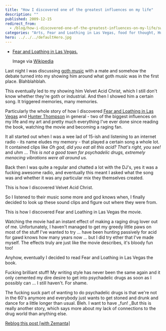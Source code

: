 ```yaml
---
title: "How I discovered one of the greatest influences on my life"
description: ""
published: 2009-12-15
redirect_from:
  - /blog/how-i-discovered-one-of-the-greatest-influences-on-my-life/swizec/982
categories: "Arts, Fear and Loathing in Las Vegas, food for thought, Hunter Thompson, life, Uncategorized"
hero: ../../../defaultHero.jpg
---
```


- [Fear and Loathing in Las Vegas.](https://swizec.com/wp-content/uploads/2009/12/300px-Fear_and_Loathing_in_Las_Vegas.jpg)

  Image via [Wikipedia](http://en.wikipedia.org/wiki/Image:Fear_and_Loathing_in_Las_Vegas.jpg)

Last night I was discussing [goth music](http://en.wikipedia.org/wiki/Gothic_rock) with a mate and somehow the debate turned into my showing him around what goth music was in the first place. Blahblahblah.

This eventually led to my showing him Velvet Acid Christ, which I still don't know whether they're goth or industrial. And then I showed him a certain song. It triggered memories, many memories.

Particularly the whole story of how I discovered [Fear and Loathing in Las Vegas](http://en.wikipedia.org/wiki/Fear_and_Loathing_in_Las_Vegas) and [Hunter Thompson](http://en.wikipedia.org/wiki/Hunter_S._Thompson) in general - two of the biggest influences on my life and my art and pretty much everything I've ever done since reading the book, watching the movie and becoming a raging fan.

It all started out when I was a wee lad of 15-ish and listening to an internet radio - its name eludes my memory - that played a certain song a whole lot. It contained clips like _Oh god, did you eat all this acid? That's right, you see!_ and uhm ... _This is not a good town for psychadelic drugs, extremely menacing vibrations were all around us._

Back then I was quite a regular and chatted a lot with the DJ's, yes it was a fucking awesome radio, and eventually this meant I asked what the song was and whether it was any particular mix they themselves created.

This is how I discovered Velvet Acid Christ.

So I listened to their music some more and god knows when, I finally decided to look up these sound clips and figure out where they were from.

This is how I discovered Fear and Loathing in Las Vegas the movie.

Watching the movie had an instant effect of making a raging drug lover out of me. Unfortunately, I haven't managed to get my greedy little paws on most of the stuff I've wanted to try ... have been hunting passively for acid for gawd knows how many years now ... but I did try ether that I've made myself. The effects truly are just like the movie describes, it's bloody fun too!

Anyhow, eventually I decided to read Fear and Loathing in Las Vegas the book.

Fucking brilliant stuff! My writing style has never been the same again and it only cemented my dire desire to get into psychadelic drugs as soon as I possibly can ... I still haven't. For shame.

The fucking suck part of wanting to do psychadelic drugs is that we're not in the 60's anymore and everybody just wants to get stoned and drunk and dance for a little longer than usual. Bleh. I want to have \_fun! \_But this is really another story, which says more about my lack of connections to the drug world than anything else.

[Reblog this post [with Zemanta]](https://img.zemanta.com/reblog_e.png?x-id=e3980dd6-72e8-4553-a085-5ee0f56a6451)
